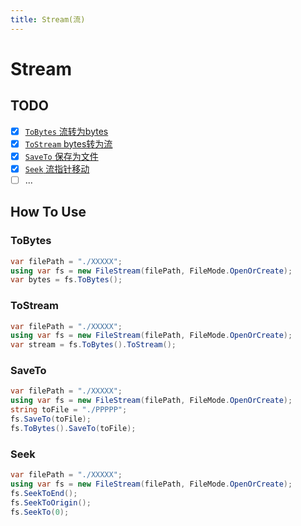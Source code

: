 ```yaml
---
title: Stream(流)
---
```

# Stream

## TODO

- [x] [`ToBytes` 流转为bytes](#tobytes)
- [x] [`ToStream` bytes转为流](#tostream)
- [x] [`SaveTo` 保存为文件](#saveto)
- [x] [`Seek` 流指针移动](#seek)
- [ ] ...

## How To Use

### ToBytes

```csharp
var filePath = "./XXXXX";
using var fs = new FileStream(filePath, FileMode.OpenOrCreate);
var bytes = fs.ToBytes();
```

### ToStream

```csharp
var filePath = "./XXXXX";
using var fs = new FileStream(filePath, FileMode.OpenOrCreate);
var stream = fs.ToBytes().ToStream();
```

### SaveTo

```csharp
var filePath = "./XXXXX";
using var fs = new FileStream(filePath, FileMode.OpenOrCreate);
string toFile = "./PPPPP";
fs.SaveTo(toFile);
fs.ToBytes().SaveTo(toFile);
```

### Seek

```csharp
var filePath = "./XXXXX";
using var fs = new FileStream(filePath, FileMode.OpenOrCreate);
fs.SeekToEnd();
fs.SeekToOrigin();
fs.SeekTo(0);
```